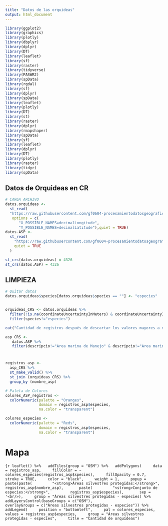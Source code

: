 ```yaml
---
title: "Datos de las orquideas"
output: html_document
---
```


```r
library(ggplot2)
library(graphics)
library(plotly)
library(dbplyr)
library(dplyr)
library(DT)
library(leaflet)
library(sf)
library(raster)
library(tidyverse)
library(PASWR2)
library(spData)
library(rgdal)
library(sf)
library(dplyr)
library(spData)
library(leaflet)
library(plotly)
library(DT)
library(st)
library(raster)
library(dplyr)
library(rmapshaper)
library(spData)
library(sf)
library(leaflet)
library(dplyr)
library(DT)
library(plotly)
library(raster)
library(tidyr)
library(spData)

```

## Datos de Orquideas en CR 



```r
# CARGA ARCHIVO 
datos.orquideas <- 
  st_read(
  "https://raw.githubusercontent.com/gf0604-procesamientodatosgeograficos/2021i-datos/main/gbif/orchidaceae-cr-registros.csv",
   options = c(
      "X_POSSIBLE_NAMES=decimalLongitude",
      "Y_POSSIBLE_NAMES=decimalLatitude"),quiet = TRUE)
datos.ASP <- 
  st_read(
    "https://raw.githubusercontent.com/gf0604-procesamientodatosgeograficos/2021i-datos/main/sinac/asp/asp-wgs84.geojson",
    quiet = TRUE
  )

st_crs(datos.orquideas) = 4326
st_crs(datos.ASP) = 4326
```

## LIMPIEZA



```r
# Quitar datos 
datos.orquideas$species[datos.orquideas$species == ""] <- "especies"


orquideas_CRS <- datos.orquideas %>%
  filter(!is.na(coordinateUncertaintyInMeters) & coordinateUncertaintyInMeters <= 1000)%>%
  filter(species!="especies")

cat("Cantidad de registros después de descartar los valores mayores a mil (1000)", nrow(datos.ASP))
```

```r
asp_CRS <- 
   datos.ASP %>%
   filter(descripcio!="Area marina de Manejo" & descripcio!="Area marina protegida")

```


# 


```r
registros_asp <-
  asp_CRS %>%
  st_make_valid() %>%
  st_join (orquideas_CRS) %>%
  group_by (nombre_asp)
```

```r
# Paleta de Colores
colores_ASP_registros <-
  colorNumeric(palette = "Oranges",
               domain = registros_asp$especies,
               na.color = "transparent")

colores_especies <-
  colorNumeric(palette = "Reds",
               domain = registros_asp$especies,
               na.color = "transparent")
```

# Mapa

```{r
leaflet() %>%
  addTiles(group = "OSM") %>%
  addPolygons(
    data = registros_asp,
    fillColor = ~ colores_especies(registros_asp$species),
    fillOpacity = 0.7,
    stroke = TRUE,
    color = "black",
    weight = 1,
    popup = paste(paste(
        "<strong>Áreas silvestres protegidas:</strong>",
        registros_asp$nombre_asp),
      paste(
        "<strong>Conjunto de especies:</strong>",
        registros_asp$especies),
      sep = '<br/>),
    group = "Áreas silvestres protegidas - especies) %>%
  addLayersControl(baseGroups = c("OSM"),
                   overlayGroups = c("Áreas silvestres protegidas - especies")) %>%
  addLegend(
    position = "bottomleft",
    pal = colores_especies,
    values = registros_asp$especies,
    group = "Áreas silvestres protegidas - especies",
    title = "Cantidad de orquídeas") 
```